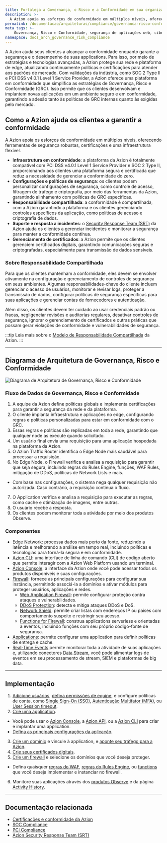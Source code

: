 ```yaml
---
title: Fortaleça a Governança, o Risco e a Conformidade em sua organização
description: >-
  A Azion apoia os esforços de conformidade em múltiplos níveis, oferecendo ferramentas de segurança robustas, certificações e uma infraestrutura flexível.
permalink: /documentacao/arquiteturas/compliance/governanca-risco-conformidade/
meta_tags: >-
    Governança, Risco e Conformidade, segurança de aplicações web, cibersegurança, conformidade regulatória, Edge Firewall, risco de conformidade, proteção de dados, Zero Trust, stacks de tecnologia de segurança, Web Application Firewall, Modelo de Responsabilidade Compartilhada
namespace: docs_arch_governance_risk_compliance
---
```


A Azion ajuda seus clientes a alcançar a conformidade enquanto garante a segurança e o desempenho de suas applications. Para isso, por meio de estratégias e tecnologias avançadas, a Azion protege sua rede e plataforma de edge, atualizando continuamente políticas e certificações para atender aos padrões de mercado. Com validações da indústria, como SOC 2 Type II e PCI DSS v4.0.1 Level 1 Service Provider, a Azion oferece uma plataforma em conformidade que simplifica as estratégias de Governança, Risco e Conformidade (GRC). Isso permite que os clientes desenvolvam e implantem novas aplicações em um ambiente seguro e em conformidade, garantindo a adesão tanto às políticas de GRC internas quanto às exigidas pelo mercado.

## Como a Azion ajuda os clientes a garantir a conformidade

A Azion apoia os esforços de conformidade em múltiplos níveis, oferecendo ferramentas de segurança robustas, certificações e uma infraestrutura flexível.

- **Infraestrutura em conformidade**: a plataforma da Azion é totalmente compatível com PCI DSS v4.0.1 Level 1 Service Provider e SOC 2 Type II, proporcionando aos clientes uma plataforma segura e certificada que reduz a necessidade de gerenciar a conformidade do zero.
- **Configurações e políticas de segurança**: os clientes podem personalizar configurações de segurança, como controle de acesso, filtragem de tráfego e criptografia, por meio das ferramentas da Azion, garantindo alinhamento com políticas de GRC específicas.
- **Responsabilidade compartilhada**: a conformidade é compartilhada, com a Azion garantindo a plataforma e os clientes gerenciando controles específicos da aplicação, como políticas de acesso e criptografia de dados.
- **Suporte e resposta a incidentes**: o [Security Response Team (SRT)](/pt-br/documentacao/servicos/security-response-team/) da Azion ajuda os clientes a gerenciar incidentes e monitorar a segurança para manter a conformidade contínua.
- **Gerenciamento de certificados**: a Azion permite que os clientes gerenciem certificados digitais, garantindo comunicações seguras e criptografadas, especialmente para transmissão de dados sensíveis.

### Sobre Responsabilidade Compartilhada

Para que os clientes mantenham a conformidade, eles devem se envolver ativamente na configuração e gerenciamento de controles de segurança em seus ambientes. Algumas responsabilidades-chave do cliente incluem gerenciar o acesso de usuários, monitorar e revisar logs, proteger a transmissão de dados, configurar políticas de segurança específicas para suas aplicações e gerenciar contas de fornecedores e autenticação.

Além disso, os clientes devem ter cuidado ao usar credenciais padrão ou fracas, negligenciar revisões e auditorias regulares, desativar controles de segurança, ignorar o gerenciamento de certificados e outras práticas que possam gerar violações de conformidade e vulnerabilidades de segurança.

:::tip
Leia mais sobre o [Modelo de Responsabilidade Compartilhada](/pt-br/documentacao/responsabilidade-compartilhada/) da Azion.
:::

---

## Diagrama de Arquitetura de Governança, Risco e Conformidade

![Diagrama de Arquitetura de Governança, Risco e Conformidade](/assets/docs/images/uploads/azion-governance-risk-compliance-architecture.png?v=2)

### Fluxo de Dados de Governança, Risco e Conformidade

1. A equipe da Azion define políticas globais e implementa certificações para garantir a segurança da rede e da plataforma.
2. O cliente implanta infraestrutura e aplicações no edge, configurando regras e políticas personalizadas para estar em conformidade com o GRC.
3. Essas regras e políticas são replicadas em toda a rede, garantindo que qualquer node as execute quando solicitado.
4. Um usuário final envia uma requisição para uma aplicação hospedada na plataforma da Azion.
5. O Azion Traffic Router identifica o Edge Node mais saudável para processar a requisição.
6. No Edge Node, o Firewall verifica e analisa a requisição para garantir que seja segura, incluindo regras do Rules Engine, funções, WAF Rules, mitigação de DDoS, políticas de Network Lists e mais.
  - Com base nas configurações, o sistema nega qualquer requisição não autorizada. Caso contrário, a requisição continua o fluxo.
7. O Application verifica e analisa a requisição para executar as regras, como cache e otimização de imagens, entre outras.
8. O usuário recebe a resposta.
9. Os clientes podem monitorar toda a atividade por meio dos produtos Observe.

### Componentes

- [Edge Network](https://www.azion.com/pt-br/produtos/nossa-rede/): processa dados mais perto da fonte, reduzindo a latência e melhorando a análise em tempo real, incluindo políticas e tecnologias para torná-la segura e em conformidade.
- [Azion CLI](/pt-br/documentacao/produtos/azion-cli/visao-geral/): uma interface de linha de comando (CLI) de código aberto que permite interagir com a Azion Web Platform usando um terminal.
- [Azion Console](/pt-br/documentacao/produtos/guias/conhecendo-o-azion-console/): a interface da Azion onde você pode acessar todos os produtos disponíveis e suas configurações.
- [Firewall](/pt-br/documentacao/produtos/secure/edge-firewall/): fornece as principais configurações para configurar sua instância, permitindo associá-la a domínios e ativar módulos para proteger usuários, aplicações e redes.
  - [Web Application Firewall](/pt-br/documentacao/produtos/secure/edge-firewall/web-application-firewall/): permite configurar proteção contra ataques e vulnerabilidades.
  - [DDoS Protection](/pt-br/documentacao/produtos/secure/edge-firewall/ddos-protection/): detecta e mitiga ataques DDoS e DoS.
  - [Network Shield](/pt-br/documentacao/produtos/secure/edge-firewall/network-layer-protection/): permite criar listas com endereços IP ou países com comportamento suspeito e restringir seu acesso.
  - [Functions for Firewall](/pt-br/documentacao/produtos/secure/edge-firewall/edge-functions/): construa applications serverless e orientadas a eventos, incluindo funções com seu próprio código-fonte de segurança.
- [Applications](/pt-br/documentacao/produtos/build/edge-application/): permite configurar uma application para definir políticas de entrega e cache.
- [Real-Time Events](/pt-br/documentacao/produtos/observe/real-time-events/) permite monitorar toda a atividade de suas aplicações e, utilizando conectores [Data Stream](/pt-br/documentacao/produtos/observe/data-stream/), você pode alimentar logs de eventos em seu processamento de stream, SIEM e plataformas de big data.

---

## Implementação

1. [Adicione usuários](/pt-br/documentacao/produtos/guias/users-management/), [defina permissões de equipe](/pt-br/documentacao/produtos/guias/teams-permissions/), e configure políticas de conta, como [Single Sign-On (SSO)](/pt-br/documentacao/produtos/gestao-de-contas/single-sign-on/), [Autenticação Multifator (MFA)](/pt-br/documentacao/produtos/gestao-de-contas/multi-factor-authentication/), ou [User Session timeout](/pt-br/documentacao/produtos/gestao-de-contas/user-session-timeout/).
2. [Crie uma application](/pt-br/documentacao/produtos/guias/build/visao-geral/).
  - Você pode usar o [Azion Console](https://console.azion.com/), a [Azion API](https://api.azion.com/), ou a [Azion CLI](/pt-br/documentacao/produtos/azion-cli/visao-geral/) para criar e implantar uma application.
  - [Defina as principais configurações da aplicação](/pt-br/documentacao/produtos/guias/build/definir-configuracoes-principais/).
3. [Crie um domínio](/pt-br/documentacao/produtos/guias/configurar-dominio/) e vincule à application, e [aponte seu tráfego para a Azion](/pt-br/documentacao/produtos/guias/apontar-dominio-para-a-azion/).
4. [Crie seus certificados digitais](/pt-br/documentacao/produtos/guias/criar-certificado-digital/).
5. [Crie um firewall](/pt-br/documentacao/produtos/guias/secure/edge-firewall-definir-main-settings/) e selecione os domínios que você deseja proteger.
  - Defina quaisquer [regras do WAF](/pt-br/documentacao/produtos/guias/secure/criar-waf-rule-set/), [regras do Rules Engine](/pt-br/documentacao/produtos/secure/edge-firewall/rules-engine/), ou [functions](/pt-br/documentacao/produtos/secure/edge-firewall/edge-functions/) que você deseja implementar e instanciar no firewall.
6. Monitore suas aplicações através dos [produtos Observe](/pt-br/documentacao/produtos/observe/visao-geral/) e da página [Activity History](/pt-br/documentacao/produtos/gestao-de-contas/activity-history/).

---

## Documentação relacionada

- [Certificações e conformidade da Azion](https://www.azion.com/pt-br/compliance/)
- [SOC Compliance](/pt-br/documentacao/compliance/soc/)
- [PCI Compliance](/pt-br/documentacao/compliance/pci-dss-certification/)
- [Azion Security Response Team (SRT)](/pt-br/documentacao/servicos/security-response-team/)
